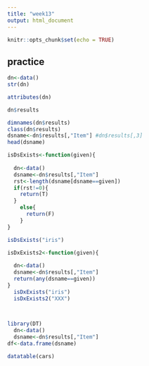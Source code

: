 ```yaml
---
title: "week13"
output: html_document
---
```


```r
knitr::opts_chunk$set(echo = TRUE)
```

## practice
```r
dn<-data()
str(dn)
```

```r
attributes(dn)
```

```r
dn$results
```

```r
dimnames(dn$results)
class(dn$results)
dsname<-dn$results[,"Item"] #dn$results[,3]
head(dsname)
```

```r
isDsExists<-function(given){
  
  dn<-data()
  dsname<-dn$results[,"Item"] 
  rst<-length(dsname[dsname==given])
  if(rst!=0){
    return(T)
  }
    else{
      return(F)
    }
}

isDsExists("iris")
```

```r
isDxExists2<-function(given){
  
  dn<-data()
  dsname<-dn$results[,"Item"] 
  return(any(dsname==given))
}
  isDxExists("iris")
  isDxExists2("XXX")

  
```

```r
library(DT)
  dn<-data()
  dsname<-dn$results[,"Item"] 
df<-data.frame(dsname)

datatable(cars)
```
 









